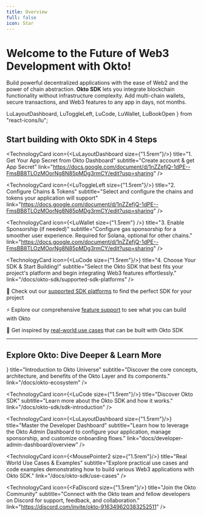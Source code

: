 ```yaml
---
title: Overview
full: false
icon: Star
---
```


# Welcome to the Future of Web3 Development with Okto!

Build powerful decentralized applications with the ease of Web2 and the power of chain abstraction. **Okto SDK** lets you integrate blockchain functionality without infrastructure complexity. Add multi-chain wallets, secure transactions, and Web3 features to any app in days, not months.



  LuLayoutDashboard, LuToggleLeft, LuCode, LuWallet, LuBookOpen
} from "react-icons/lu";

<div className="space-y-16">

## Start building with Okto SDK in 4 Steps

<div className="grid grid-cols-1 md:grid-cols-2 gap-3 md:gap-6 lg:gap-8">

  <TechnologyCard 
      icon={<LuLayoutDashboard size={"1.5rem"}/>}
      title="1. Get Your App Secret from Okto Dashboard" 
      subtitle="Create account & get App Secret" 
      link="https://docs.google.com/document/d/1nZZefjQ-1dPE--FmsBB8TLOzMOorNg8N85pMDg3rmCY/edit?usp=sharing"
  />

  <TechnologyCard 
      icon={<LuToggleLeft size={"1.5rem"}/>}
      title="2. Configure Chains & Tokens" 
      subtitle="Select and configure the chains and tokens your application will support" 
      link="https://docs.google.com/document/d/1nZZefjQ-1dPE--FmsBB8TLOzMOorNg8N85pMDg3rmCY/edit?usp=sharing"
  />

  <TechnologyCard
      icon={<LuWallet size={"1.5rem"} />}
      title="3. Enable Sponsorship (if needed)"
      subtitle="Configure gas sponsorship for a smoother user experience. Required for Solana, optional for other chains."
      link="https://docs.google.com/document/d/1nZZefjQ-1dPE--FmsBB8TLOzMOorNg8N85pMDg3rmCY/edit?usp=sharing"
  />

  <TechnologyCard 
      icon={<LuCode size={"1.5rem"}/>}
      title="4. Choose Your SDK & Start Building!" 
      subtitle="Select the Okto SDK that best fits your project's platform and begin integrating Web3 features effortlessly." 
      link="/docs/okto-sdk/supported-sdk-platforms"
  />

</div>

<Callout title="Key Resources">

📱 Check out our [supported SDK platforms](/docs/okto-sdk/supported-sdk-platforms) to find the perfect SDK for your project

⚡ Explore our comprehensive [feature support](/docs/okto-sdk/feature-support) to see what you can build with Okto

🔨 Get inspired by [real-world use cases](/docs/okto-sdk/use-cases) that can be built with Okto SDK
</Callout>

---

## Explore Okto: Dive Deeper & Learn More

<div className="grid grid-cols-1 md:grid-cols-2 gap-3 md:gap-6 lg:gap-8">
  <TechnologyCard
      icon={<LuBookOpen size={"1.5rem"}/>}
      title="Introduction to Okto Universe"
      subtitle="Discover the core concepts, architecture, and benefits of the Okto Layer and its components."
      link="/docs/okto-ecosystem"
  />

  <TechnologyCard
      icon={<LuCode size={"1.5rem"}/>}
      title="Discover Okto SDK"
      subtitle="Learn more about the Okto SDK and how it works."
      link="/docs/okto-sdk/sdk-introduction"
  />

  <TechnologyCard
      icon={<LuLayoutDashboard size={"1.5rem"}/>}
      title="Master the Developer Dashboard"
      subtitle="Learn how to leverage the Okto Admin Dashboard to configure your application, manage sponsorship, and customize onboarding flows."
      link="docs/developer-admin-dashboard/overview"
  />

  <TechnologyCard
      icon={<MousePointer2 size={"1.5rem"}/>}
      title="Real World Use Cases & Examples"
      subtitle="Explore practical use cases and code examples demonstrating how to build various Web3 applications with Okto SDK."
      link="/docs/okto-sdk/use-cases"
  />

   <TechnologyCard
      icon={<FaDiscord size={"1.5rem"}/>}
      title="Join the Okto Community"
      subtitle="Connect with the Okto team and fellow developers on Discord for support, feedback, and collaboration."
      link="https://discord.com/invite/okto-916349620383252511"
  />
 
</div>

</div>
